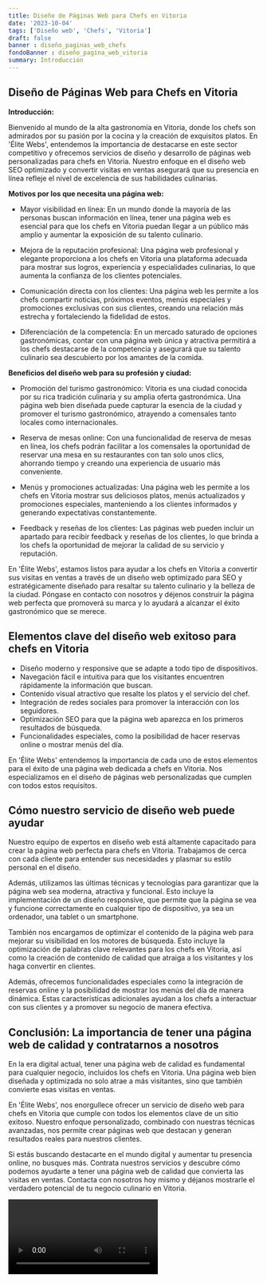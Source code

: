 ```yaml
---
title: Diseño de Páginas Web para Chefs en Vitoria
date: '2023-10-04'
tags: ['Diseño web', 'Chefs', 'Vitoria']
draft: false
banner : diseño_paginas_web_chefs
fondoBanner : diseño_pagina_web_vitoria
summary: Introducción
---
```


## Diseño de Páginas Web para Chefs en Vitoria

**Introducción:**

Bienvenido al mundo de la alta gastronomía en Vitoria, donde los chefs son admirados por su pasión por la cocina y la creación de exquisitos platos. En 'Élite Webs', entendemos la importancia de destacarse en este sector competitivo y ofrecemos servicios de diseño y desarrollo de páginas web personalizadas para chefs en Vitoria. Nuestro enfoque en el diseño web SEO optimizado y convertir visitas en ventas asegurará que su presencia en línea refleje el nivel de excelencia de sus habilidades culinarias.

**Motivos por los que necesita una página web:**

- Mayor visibilidad en línea: En un mundo donde la mayoría de las personas buscan información en línea, tener una página web es esencial para que los chefs en Vitoria puedan llegar a un público más amplio y aumentar la exposición de su talento culinario.

- Mejora de la reputación profesional: Una página web profesional y elegante proporciona a los chefs en Vitoria una plataforma adecuada para mostrar sus logros, experiencia y especialidades culinarias, lo que aumenta la confianza de los clientes potenciales.

- Comunicación directa con los clientes: Una página web les permite a los chefs compartir noticias, próximos eventos, menús especiales y promociones exclusivas con sus clientes, creando una relación más estrecha y fortaleciendo la fidelidad de estos.

- Diferenciación de la competencia: En un mercado saturado de opciones gastronómicas, contar con una página web única y atractiva permitirá a los chefs destacarse de la competencia y asegurará que su talento culinario sea descubierto por los amantes de la comida.

**Beneficios del diseño web para su profesión y ciudad:**

- Promoción del turismo gastronómico: Vitoria es una ciudad conocida por su rica tradición culinaria y su amplia oferta gastronómica. Una página web bien diseñada puede capturar la esencia de la ciudad y promover el turismo gastronómico, atrayendo a comensales tanto locales como internacionales.

- Reserva de mesas online: Con una funcionalidad de reserva de mesas en línea, los chefs podrán facilitar a los comensales la oportunidad de reservar una mesa en su restaurantes con tan solo unos clics, ahorrando tiempo y creando una experiencia de usuario más conveniente.

- Menús y promociones actualizadas: Una página web les permite a los chefs en Vitoria mostrar sus deliciosos platos, menús actualizados y promociones especiales, manteniendo a los clientes informados y generando expectativas constantemente.

- Feedback y reseñas de los clientes: Las páginas web pueden incluir un apartado para recibir feedback y reseñas de los clientes, lo que brinda a los chefs la oportunidad de mejorar la calidad de su servicio y reputación.

En 'Élite Webs', estamos listos para ayudar a los chefs en Vitoria a convertir sus visitas en ventas a través de un diseño web optimizado para SEO y estratégicamente diseñado para resaltar su talento culinario y la belleza de la ciudad. Póngase en contacto con nosotros y déjenos construir la página web perfecta que promoverá su marca y lo ayudará a alcanzar el éxito gastronómico que se merece.

<GifSeo />

<Cta />

## Elementos clave del diseño web exitoso para chefs en Vitoria

- Diseño moderno y responsive que se adapte a todo tipo de dispositivos.
- Navegación fácil e intuitiva para que los visitantes encuentren rápidamente la información que buscan.
- Contenido visual atractivo que resalte los platos y el servicio del chef.
- Integración de redes sociales para promover la interacción con los seguidores.
- Optimización SEO para que la página web aparezca en los primeros resultados de búsqueda.
- Funcionalidades especiales, como la posibilidad de hacer reservas online o mostrar menús del día.

En 'Élite Webs' entendemos la importancia de cada uno de estos elementos para el éxito de una página web dedicada a chefs en Vitoria. Nos especializamos en el diseño de páginas web personalizadas que cumplen con todos estos requisitos.

## Cómo nuestro servicio de diseño web puede ayudar

Nuestro equipo de expertos en diseño web está altamente capacitado para crear la página web perfecta para chefs en Vitoria. Trabajamos de cerca con cada cliente para entender sus necesidades y plasmar su estilo personal en el diseño.

Además, utilizamos las últimas técnicas y tecnologías para garantizar que la página web sea moderna, atractiva y funcional. Esto incluye la implementación de un diseño responsive, que permite que la página se vea y funcione correctamente en cualquier tipo de dispositivo, ya sea un ordenador, una tablet o un smartphone.

También nos encargamos de optimizar el contenido de la página web para mejorar su visibilidad en los motores de búsqueda. Esto incluye la optimización de palabras clave relevantes para los chefs en Vitoria, así como la creación de contenido de calidad que atraiga a los visitantes y los haga convertir en clientes.

Además, ofrecemos funcionalidades especiales como la integración de reservas online y la posibilidad de mostrar los menús del día de manera dinámica. Estas características adicionales ayudan a los chefs a interactuar con sus clientes y a promover su negocio de manera efectiva.

## Conclusión: La importancia de tener una página web de calidad y contratarnos a nosotros

En la era digital actual, tener una página web de calidad es fundamental para cualquier negocio, incluidos los chefs en Vitoria. Una página web bien diseñada y optimizada no solo atrae a más visitantes, sino que también convierte esas visitas en ventas.

En 'Élite Webs', nos enorgullece ofrecer un servicio de diseño web para chefs en Vitoria que cumple con todos los elementos clave de un sitio exitoso. Nuestro enfoque personalizado, combinado con nuestras técnicas avanzadas, nos permite crear páginas web que destacan y generan resultados reales para nuestros clientes.

Si estás buscando destacarte en el mundo digital y aumentar tu presencia online, no busques más. Contrata nuestros servicios y descubre cómo podemos ayudarte a tener una página web de calidad que convierta las visitas en ventas. Contacta con nosotros hoy mismo y déjanos mostrarle el verdadero potencial de tu negocio culinario en Vitoria.

<Video />

<CtaBot job='Chefs' city='Vitoria'/>

<Gmaps query='Vitoria+españa+maps' />